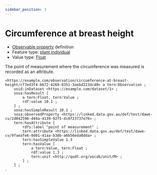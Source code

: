 ```yaml
---
sidebar_position: 3
---
```



# Circumference at breast height

- [Observable property](/viewers/dawe-vocabs?uri=https://linked.data.gov.au/def/test/dawe-cv/2d042596-d49a-4139-92f5-dc0f23737e76) definition
- Feature type: [plant individual](http://linked.data.gov.au/def/tern-cv/60d7edf8-98c6-43e9-841c-e176c334d270)
- Value type: [Float](https://w3id.org/tern/ontologies/tern/Float)

The point of measurement where the circumference was measured is recorded as an attribute.

```turtle
<https://example.com/observation/circumference-at-breast-height/cf7ed3f4-b672-4269-8351-3aebd223dc40> a tern:Observation ;
    void:inDataset <https://example.com/dataset/1> ;
    sosa:hasResult [
        a tern:Float, tern:Value ;
        rdf:value 10.1 ;
    ] ;
    sosa:hasSimpleResult 10.1 ;
    sosa:observedProperty <https://linked.data.gov.au/def/test/dawe-cv/2d042596-d49a-4139-92f5-dc0f23737e76> ;
    tern:hasAttribute [
        rdfs:label "point of measurement" ;
        tern:attribute <https://linked.data.gov.au/def/test/dawe-cv/9faeafe6-0d01-41aa-b38b-a6b56eda0dda> ;
        tern:hasSimpleValue 1.3
        tern:hasValue [
            a tern:Value, tern:Float ;
            rdf:value 1.3 ;
            tern:unit <http://qudt.org/vocab/unit/M> ;
        ] ;
    ] ;
.
```
